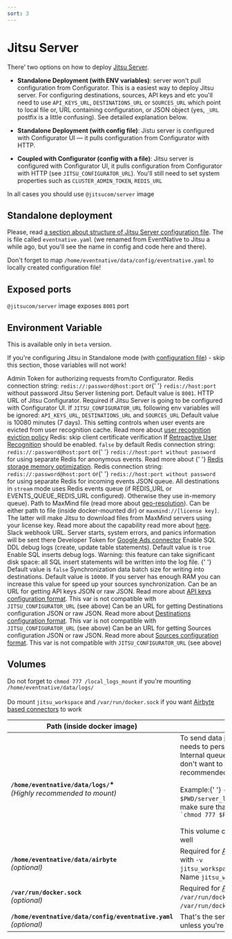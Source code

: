 ```yaml
---
sort: 3
---
```


# Jitsu Server

There' two options on how to deploy [Jitsu Server](/docs/deployment).

* **Standalone Deployment (with ENV variables)**: server won't pull configuration from Configurator. This is a
easiest way to deploy Jitsu server. For configuring destinations, sources, API keys and etc you'll need to use
`API_KEYS_URL`, `DESTINATIONS_URL` or `SOURCES_URL` which point to local file or, URL containing configuration, or JSON object
(yes, `_URL` postfix is a little confusing). See detailed explanation below.

* **Standalone Deployment (with config file)**: Jistu server is configured with Configurator UI — it pulls configuration
from Configurator with HTTP.

* **Coupled with Configurator (config with a file)**: Jitsu server is configured with Configurator UI, it pulls configuration
from Configurator with HTTP (see `JITSU_CONFIGURATOR_URL`). You'll still need to set system properties such as `CLUSTER_ADMIN_TOKEN`,
`REDIS_URL`

In all cases you should use `@jitsucom/server` image

## Standalone deployment

Please, read [a section about structure of Jitsu Server configuration file](/docs/configuration). The is
file called `eventnative.yaml` (we renamed from EventNative to Jitsu a while ago, but you'll see the name in config and code here and there).

Don't forget to map `/home/eventnative/data/config/eventnative.yaml` to locally created configuration file!

## Exposed ports

`@jitsucom/server` image exposes `8001` port

## Environment Variable

<Hint>
  This is available only in <code inline={true}>beta</code> version.
</Hint>


If you're configuring Jitsu in Standalone mode (with [configuration file](/docs/configuration)) - skip this section,
those variables will not work!

<APIParam small={true} name="CLUSTER_ADMIN_TOKEN" dataType="string" required={true} type="Docker Env Var">
    Admin Token for authorizing requests from/to Configurator.
</APIParam>
<APIParam small={true} name="REDIS_URL" dataType="string" required={true} type="Docker Env Var">
    Redis connection string: <code inline={true}>redis://:password@host:port</code> or{' '}
    <code inline={true}>redis://host:port</code> without password
</APIParam>
<APIParam small={true} name="SERVER_PORT" dataType="integer" required={false} type="Docker Env Var">
    Jitsu Server listening port. Default value is <code inline={true}>8001</code>.
</APIParam>
<APIParam small={true} name="JITSU_CONFIGURATOR_URL" dataType="string" required={false} type="Docker Env Var">
    HTTP URL of Jitsu Configurator. Required if Jitsu Server is going to be configured with Configurator UI. If
    <code inline={true}>JITSU_CONFIGURATOR_URL</code> following env variables will be
    ignored: <code inline={true}>API_KEYS_URL</code>, <code inline={true}>DESTINATIONS_URL</code> and
    <code inline={true}>SOURCES_URL</code>
</APIParam>
<APIParam small={true} name="USER_RECOGNITION_TTL_MINUTES" dataType="number" required={false} type="Docker Env Var">
  Default value is 10080 minutes (7 days). This setting controls when user events are evicted from user recognition cache. Read
  more about <a href="/docs/other-features/retroactive-user-recognition/redis-optimization">user recognition eviction policy</a>
</APIParam>
<APIParam small={true} name="TLS_SKIP_VERIFY" dataType="boolean" required={false} type="Docker Env Var">
    Redis: skip client certificate verification
</APIParam>
<APIParam small={true} name="USER_RECOGNITION_ENABLED" dataType="boolean" required={false} type="Docker Env Var">
    If <a href="/docs/other-features/retroactive-user-recognition">Retroactive User Recognition</a> should be enabled.
    <code inline={true}>false</code> by default
</APIParam>
<APIParam small={true} name="USER_RECOGNITION_REDIS_URL" dataType="string" required={false} type="Docker Env Var">
    Redis connection string: <code inline={true}>redis://:password@host:port</code> or{' '}
    <code inline={true}>redis://host:port without password</code> for using separate Redis for anonymous events. Read more about {' '}
    <a href="/docs/other-features/redis-storage-memory-optimization">Redis storage memory optimization</a>.
</APIParam>
<APIParam small={true}  name="EVENTS_QUEUE_REDIS_URL" dataType="string" required={false} type="Docker Env Var">
    Redis connection string: <code inline={true}>redis://:password@host:port</code> or{' '}
    <code inline={true}>redis://host:port without password</code> for using separate Redis for incoming events JSON queue. All destinations in <code inline="true">stream</code> mode uses Redis events queue (if REDIS_URL or EVENTS_QUEUE_REDIS_URL configured). Otherwise they use in-memory queue).
</APIParam>
<APIParam small={true}  name="MAX_MIND_PATH" dataType="boolean" required={false} type="Docker Env Var">
  Path to MaxMind file (read more about <a href={"/docs/other-features/geo-data-resolution"}>geo-resolution</a>).
  Can be either path to file (inside docker-mounted dir) or <code inline={true}>maxmind://[license key]</code>.
  The latter will make Jitsu to download files from MaxMind servers using your license key. Read more about the capability
  read more about <a href={"/docs/other-features/geo-data-resolution"}>here</a>.
</APIParam>
<APIParam small={true}  name="SLACK_NOTIFICATIONS_WEBHOOK" dataType="string" required={false} type="Docker Env Var">
    Slack webhook URL. Server starts, system errors, and panics information will be sent there
</APIParam>
<APIParam small={true} name="GOOGLE_ADS_DEVELOPER_TOKEN" dataType="string" required={false} type="Docker Env Var">
    Developer Token for <a href="/docs/sources/google-ads">Google Ads connector</a>
</APIParam>
<APIParam small={true} name="SQL_DDL_LOG_ENABLED" dataType="boolean" required={false} type="Docker Env Var">
    Enable SQL DDL debug logs (create, update table statements). Default value is <code inline="true">true</code>
</APIParam>
<APIParam small={true} name="SQL_QUERIES_LOG_ENABLED" dataType="boolean" required={false} type="Docker Env Var">
    Enable SQL inserts debug logs. Warning: this feature can take significant disk space: all SQL
    insert statements will be written into the log file. {' '}
    Default value is <code inline="false">false</code>
</APIParam>
<APIParam small={true} name="SOURCES_SYNC_BATCH_SIZE" dataType="integer" required={false} type="Docker Env Var">
    Synchronization data batch size for writing into destinations. Default value is <code inline="false">10000</code>.
    If you server has enough RAM you can increase this value for speed up your sources synchronization.
</APIParam>
<APIParam small={true} name="API_KEYS_URL" dataType="JSON object" required={false} type="Docker Env Var">
    Can be an URL for getting API keys JSON or raw JSON. Read more about <a href="/docs/configuration/authorization#http-url">API keys configuration format</a>.
    This var is not compatible with <code inline={true}>JITSU_CONFIGURATOR_URL</code> (see above)
</APIParam>
<APIParam small={true} name="DESTINATIONS_URL" dataType="JSON object" required={false} type="Docker Env Var">
    Can be an URL for getting Destinations configuration JSON or raw JSON. Read more about <a href="/docs/destinations-configuration#configuring-destinations-via-http--endpoint">Destinations configuration format</a>.
    This var is not compatible with <code inline={true}>JITSU_CONFIGURATOR_URL</code> (see above)
</APIParam>
<APIParam small={true} name="SOURCES_URL" dataType="JSON object" required={false} type="Docker Env Var">
    Can be an URL for getting Sources configuration JSON or raw JSON. Read more about <a href="/docs/sources-configuration#configuring-sources-via-http--endpoint">Sources configuration format</a>.
   This var is not compatible with <code inline={true}>JITSU_CONFIGURATOR_URL</code> (see above)
</APIParam>



## Volumes

<Hint>
    Do not forget to <code inline={true}>chmod 777 /local_logs_mount</code> if you're mounting
    <code inline={true}>/home/eventnative/data/logs/</code>
    <br /><br />
    Do mount <code inline={true}>jitsu_workspace</code> and <code inline={true}>/var/run/docker.sock</code> if you want <a href="/docs/sources-configuration/airbyte">Airbyte based connectors</a> to work
</Hint>


<table>
    <thead>
    <tr>
        <th>Path (inside docker image)</th>
        <th>Description</th>
    </tr>
    </thead>
    <tbody>
    <tr>
        <td>
            <b><code inline={true}>/home/eventnative/data/logs/</code>*</b><br />
            <i>(Highly recommended to mount)</i>
        </td>
        <td>
            To send data <a href="/docs/destinations-configuration">in batches to destination</a>,{' '}
            Jitsu needs to persist current batch on local disk. Internal queues are also persisted locally. If you
            don't want to loose the data, it's highly recommended to mount this volume. <br /><br />Example:{' '}
            <code inline={true}>-v $PWD/server_logs/:/home/eventnative/data/logs/</code>, make sure that the volume is writable with:{' '}
            <code inline={true}>`chmod 777 $PWD/server_logs/</code><br /><br />This volume contains server application logs as well
        </td>
    </tr>
    <tr>
      <td>
        <b><code inline={true}>/home/eventnative/data/airbyte</code></b><br />
        <i>(optional)</i>
      </td>
      <td>
        Required for <a href="/docs/sources-configuration/airbyte">Airbyte connectors</a> support. Mount with <code inline={true}>-v jitsu_workspace:/home/eventnative/data/airbyte</code>). Name <code inline={true}>jitsu_workspace</code> should be exactly this.
      </td>
    </tr>
    <tr>
        <td>
            <b><code inline={true}>/var/run/docker.sock</code></b><br />
            <i>(optional)</i>
        </td>
        <td>
            Required for <a href="/docs/sources-configuration/airbyte">Airbyte connectors</a> support. Mount to <code inline={true}>/var/run/docker.sock</code>
            (with <code inline={true}>-v /var/run/docker.sock:/var/run/docker.sock</code>)
        </td>
    </tr>
    <tr>
        <td>
            <b><code inline={true}>/home/eventnative/data/config/eventnative.yaml</code></b><br />
            <i>(optional)</i>
        </td>
        <td>
            That's the server configuration file. Do not touch it unless you're configuring Jitsu in standalone mode
        </td>
    </tr>
    </tbody>
</table>




